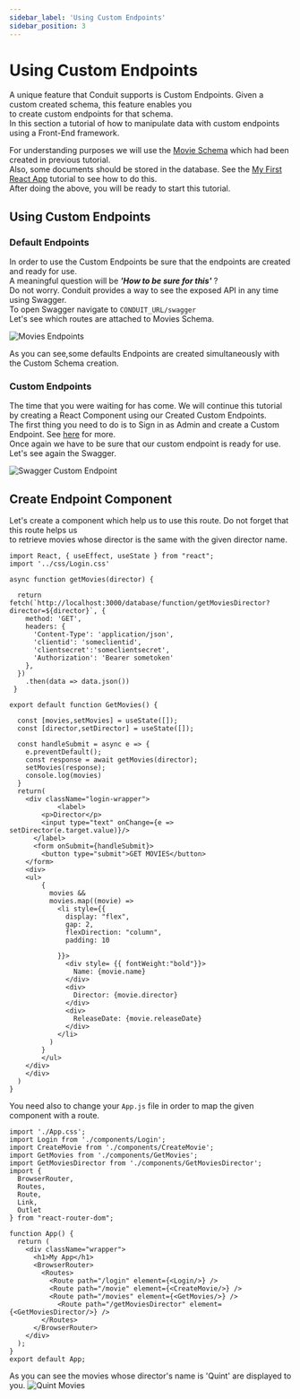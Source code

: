 ```yaml
---
sidebar_label: 'Using Custom Endpoints'
sidebar_position: 3
---
```


# Using Custom Endpoints

A unique feature that Conduit supports is Custom Endpoints. Given a custom created schema, this feature enables you<br />
to create custom endpoints for that schema.<br />
In this section a tutorial of how to manipulate data with custom endpoints using a Front-End framework.<br />

For understanding purposes we will use the [Movie Schema](../../modules/database/tutorials/cinema_ticket_booking#movies_schema) which had been created in previous tutorial.<br />
Also, some documents should be stored in the database. See the [My First React App](./first_app#creating-movies) tutorial to see how to do this.<br />
After doing the above, you will be ready to start this tutorial.<br />

## Using Custom Endpoints

### Default Endpoints
In order to use the Custom Endpoints be sure that the endpoints are created and ready for use.<br />
A meaningful question will be ***'How to be sure for this'*** ?<br />
Do not worry. Conduit provides a way to see the exposed API in any time using Swagger.<br />
To open Swagger navigate to `CONDUIT_URL/swagger`<br />
Let's see which routes are attached to Movies Schema.<br />

![Movies Endpoints](/img/first_app/movies_endpoints.png)

As you can see,some defaults Endpoints are created simultaneously with the Custom Schema creation.<br />

### Custom Endpoints
The time that you were waiting for has come. We will continue this tutorial by creating a React Component using our Created Custom Endpoints.<br />
The first thing you need to do is to Sign in as Admin and create a Custom Endpoint. See [here](../../modules/database/tutorials/custom_endpoints) for more.<br />
Once again we have to be sure that our custom endpoint is ready for use. Let's see again the Swagger.<br />

![Swagger Custom Endpoint](/img/first_app/swagger_custom_endpoint.png)

## Create Endpoint Component

Let's create a component which help us to use this route. Do not forget that this route helps us<br />
to retrieve movies whose director is the same with the given director name.<br />

```tsx title="GetMoviesDirector Component"
import React, { useEffect, useState } from "react";
import '../css/Login.css'

async function getMovies(director) {

  return fetch(`http://localhost:3000/database/function/getMoviesDirector?director=${director}`, {
    method: 'GET',
    headers: {
      'Content-Type': 'application/json',
      'clientid': 'someclientid',
      'clientsecret':'someclientsecret',
      'Authorization': 'Bearer sometoken'
    },
  })
    .then(data => data.json())
 }

export default function GetMovies() {

  const [movies,setMovies] = useState([]);
  const [director,setDirector] = useState([]);

  const handleSubmit = async e => {
    e.preventDefault();
    const response = await getMovies(director);
    setMovies(response);
    console.log(movies)
  }
  return(
    <div className="login-wrapper">
            <label>
        <p>Director</p>
        <input type="text" onChange={e => setDirector(e.target.value)}/>
      </label>
      <form onSubmit={handleSubmit}>
        <button type="submit">GET MOVIES</button>
    </form>
    <div>
    <ul>
        {
          movies &&
          movies.map((movie) =>
            <li style={{
              display: "flex",
              gap: 2,
              flexDirection: "column",
              padding: 10

            }}>
              <div style= {{ fontWeight:"bold"}}>
                Name: {movie.name}
              </div>
              <div>
                Director: {movie.director}
              </div>
              <div>
                ReleaseDate: {movie.releaseDate}
              </div>
            </li>
          )
        }
        </ul>
    </div>
    </div>
  )
}
```
You need also to change your `App.js` file in order to map the given component with a route.<br />
```tsx title="App.js"
import './App.css';
import Login from './components/Login';
import CreateMovie from './components/CreateMovie';
import GetMovies from './components/GetMovies';
import GetMoviesDirector from './components/GetMoviesDirector';
import {
  BrowserRouter,
  Routes,
  Route,
  Link,
  Outlet
} from "react-router-dom";

function App() {
  return (
    <div className="wrapper">
      <h1>My App</h1>
      <BrowserRouter>
        <Routes>
          <Route path="/login" element={<Login/>} />
          <Route path="/movie" element={<CreateMovie/>} />
          <Route path="/movies" element={<GetMovies/>} />
            <Route path="/getMoviesDirector" element={<GetMoviesDirector/>} />
        </Routes>
      </BrowserRouter>
    </div>
  );
}
export default App;
```
As you can see the movies whose director's name is 'Quint' are displayed to you.
![Quint Movies](/img/first_app/Quint_movies.png)